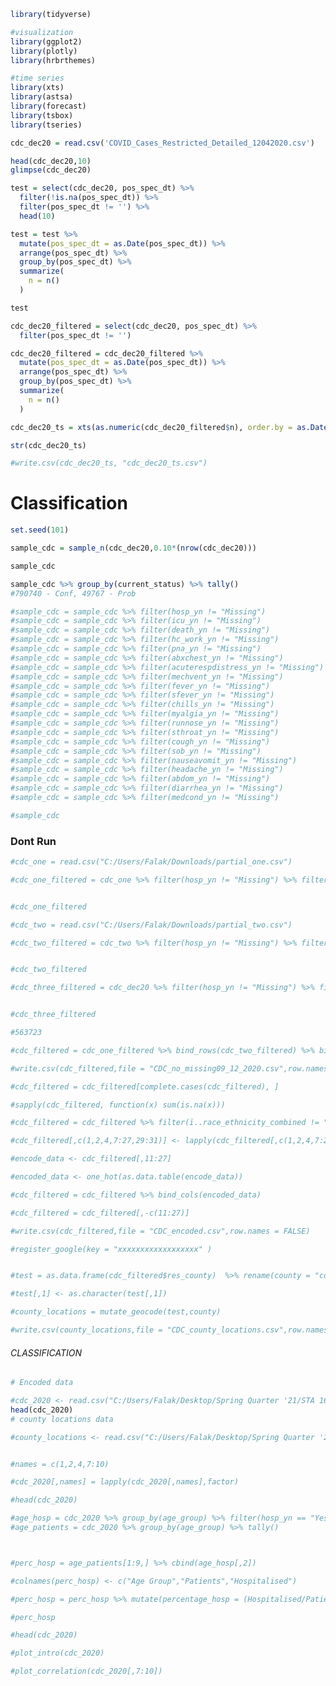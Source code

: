 ```{r}
library(tidyverse)

#visualization
library(ggplot2)
library(plotly)
library(hrbrthemes)

#time series
library(xts)
library(astsa)
library(forecast)
library(tsbox)
library(tseries)
```

```{r}
cdc_dec20 = read.csv('COVID_Cases_Restricted_Detailed_12042020.csv')

head(cdc_dec20,10)
glimpse(cdc_dec20)
```

```{r}
test = select(cdc_dec20, pos_spec_dt) %>% 
  filter(!is.na(pos_spec_dt)) %>% 
  filter(pos_spec_dt != '') %>% 
  head(10)

test = test %>% 
  mutate(pos_spec_dt = as.Date(pos_spec_dt)) %>% 
  arrange(pos_spec_dt) %>% 
  group_by(pos_spec_dt) %>% 
  summarize(
    n = n()
  )

test
```

```{r}
cdc_dec20_filtered = select(cdc_dec20, pos_spec_dt) %>% 
  filter(pos_spec_dt != '')

cdc_dec20_filtered = cdc_dec20_filtered %>% 
  mutate(pos_spec_dt = as.Date(pos_spec_dt)) %>% 
  arrange(pos_spec_dt) %>% 
  group_by(pos_spec_dt) %>% 
  summarize(
    n = n()
  )

cdc_dec20_ts = xts(as.numeric(cdc_dec20_filtered$n), order.by = as.Date(cdc_dec20_filtered$pos_spec_dt))

str(cdc_dec20_ts)

#write.csv(cdc_dec20_ts, "cdc_dec20_ts.csv")
```



# Classification

```{r}

set.seed(101)

sample_cdc = sample_n(cdc_dec20,0.10*(nrow(cdc_dec20)))

sample_cdc

sample_cdc %>% group_by(current_status) %>% tally()
#790740 - Conf, 49767 - Prob

```

```{r}
#sample_cdc = sample_cdc %>% filter(hosp_yn != "Missing")
#sample_cdc = sample_cdc %>% filter(icu_yn != "Missing")
#sample_cdc = sample_cdc %>% filter(death_yn != "Missing")
#sample_cdc = sample_cdc %>% filter(hc_work_yn != "Missing")
#sample_cdc = sample_cdc %>% filter(pna_yn != "Missing")
#sample_cdc = sample_cdc %>% filter(abxchest_yn != "Missing")
#sample_cdc = sample_cdc %>% filter(acuterespdistress_yn != "Missing")
#sample_cdc = sample_cdc %>% filter(mechvent_yn != "Missing")
#sample_cdc = sample_cdc %>% filter(fever_yn != "Missing")
#sample_cdc = sample_cdc %>% filter(sfever_yn != "Missing")
#sample_cdc = sample_cdc %>% filter(chills_yn != "Missing")
#sample_cdc = sample_cdc %>% filter(myalgia_yn != "Missing")
#sample_cdc = sample_cdc %>% filter(runnose_yn != "Missing")
#sample_cdc = sample_cdc %>% filter(sthroat_yn != "Missing")
#sample_cdc = sample_cdc %>% filter(cough_yn != "Missing")
#sample_cdc = sample_cdc %>% filter(sob_yn != "Missing")
#sample_cdc = sample_cdc %>% filter(nauseavomit_yn != "Missing")
#sample_cdc = sample_cdc %>% filter(headache_yn != "Missing")
#sample_cdc = sample_cdc %>% filter(abdom_yn != "Missing")
#sample_cdc = sample_cdc %>% filter(diarrhea_yn != "Missing")
#sample_cdc = sample_cdc %>% filter(medcond_yn != "Missing")

#sample_cdc
```
### Dont Run

```{r}

#cdc_one = read.csv("C:/Users/Falak/Downloads/partial_one.csv")

#cdc_one_filtered = cdc_one %>% filter(hosp_yn != "Missing") %>% filter(icu_yn != "Missing") %>% filter(death_yn != "Missing") %>% filter(hc_work_yn != "Missing") %>% #filter(pna_yn != "Missing") %>% filter(abxchest_yn != "Missing") %>% filter(acuterespdistress_yn != "Missing") %>% filter(mechvent_yn != "Missing") %>% filter(fever_yn != #"Missing") %>% filter(sfever_yn != "Missing") %>% filter(chills_yn != "Missing") %>% filter(myalgia_yn != "Missing") %>% filter(runnose_yn != "Missing")%>% filter(sthroat_yn != #"Missing")%>% filter(cough_yn != "Missing")%>% filter(sob_yn != "Missing") %>% filter(nauseavomit_yn != "Missing") %>% filter(headache_yn != "Missing") %>% filter(abdom_yn != #"Missing") %>% filter(diarrhea_yn != "Missing") %>% filter(medcond_yn != "Missing")


#cdc_one_filtered

```



```{r}
#cdc_two = read.csv("C:/Users/Falak/Downloads/partial_two.csv")

#cdc_two_filtered = cdc_two %>% filter(hosp_yn != "Missing") %>% filter(icu_yn != "Missing") %>% filter(death_yn != "Missing") %>% filter(hc_work_yn != "Missing") %>% #filter(pna_yn != "Missing") %>% filter(abxchest_yn != "Missing") %>% filter(acuterespdistress_yn != "Missing") %>% filter(mechvent_yn != "Missing") %>% filter(fever_yn != #"Missing") %>% filter(sfever_yn != "Missing") %>% filter(chills_yn != "Missing") %>% filter(myalgia_yn != "Missing") %>% filter(runnose_yn != "Missing")%>% filter(sthroat_yn != #"Missing")%>% filter(cough_yn != "Missing")%>% filter(sob_yn != "Missing") %>% filter(nauseavomit_yn != "Missing") %>% filter(headache_yn != "Missing") %>% filter(abdom_yn != #"Missing") %>% filter(diarrhea_yn != "Missing") %>% filter(medcond_yn != "Missing")


#cdc_two_filtered


```



```{r}

#cdc_three_filtered = cdc_dec20 %>% filter(hosp_yn != "Missing") %>% filter(icu_yn != "Missing") %>% filter(death_yn != "Missing") %>% filter(hc_work_yn != "Missing") %>% #filter(pna_yn != "Missing") %>% filter(abxchest_yn != "Missing") %>% filter(acuterespdistress_yn != "Missing") %>% filter(mechvent_yn != "Missing") %>% filter(fever_yn != #"Missing") %>% filter(sfever_yn != "Missing") %>% filter(chills_yn != "Missing") %>% filter(myalgia_yn != "Missing") %>% filter(runnose_yn != "Missing")%>% filter(sthroat_yn != #"Missing")%>% filter(cough_yn != "Missing")%>% filter(sob_yn != "Missing") %>% filter(nauseavomit_yn != "Missing") %>% filter(headache_yn != "Missing") %>% filter(abdom_yn != #"Missing") %>% filter(diarrhea_yn != "Missing") %>% filter(medcond_yn != "Missing")


#cdc_three_filtered


```


```{r}
#563723

#cdc_filtered = cdc_one_filtered %>% bind_rows(cdc_two_filtered) %>% bind_rows(cdc_three_filtered)

#write.csv(cdc_filtered,file = "CDC_no_missing09_12_2020.csv",row.names = FALSE)

```




```{r}
#cdc_filtered = cdc_filtered[complete.cases(cdc_filtered), ]

#sapply(cdc_filtered, function(x) sum(is.na(x)))

#cdc_filtered = cdc_filtered %>% filter(ï..race_ethnicity_combined != "Missing")

#cdc_filtered[,c(1,2,4,7:27,29:31)] <- lapply(cdc_filtered[,c(1,2,4,7:27,29:31)],factor)

#encode_data <- cdc_filtered[,11:27]

#encoded_data <- one_hot(as.data.table(encode_data))

#cdc_filtered = cdc_filtered %>% bind_cols(encoded_data)

#cdc_filtered = cdc_filtered[,-c(11:27)]

#write.csv(cdc_filtered,file = "CDC_encoded.csv",row.names = FALSE)

```




```{r}
#register_google(key = "xxxxxxxxxxxxxxxxxx" )


#test = as.data.frame(cdc_filtered$res_county)  %>% rename(county = "cdc_filtered$res_county") %>% distinct()

#test[,1] <- as.character(test[,1])

#county_locations = mutate_geocode(test,county)

#write.csv(county_locations,file = "CDC_county_locations.csv",row.names = FALSE)

```





###### CLASSIFICATION #######

```{r}
# Encoded data 

#cdc_2020 <- read.csv("C:/Users/Falak/Desktop/Spring Quarter '21/STA 160/CDC_encoded.csv")
head(cdc_2020)
# county locations data

#county_locations <- read.csv("C:/Users/Falak/Desktop/Spring Quarter '21/STA 160/CDC_county_locations.csv")


#names = c(1,2,4,7:10)

#cdc_2020[,names] = lapply(cdc_2020[,names],factor)

#head(cdc_2020)

#age_hosp = cdc_2020 %>% group_by(age_group) %>% filter(hosp_yn == "Yes") %>%  summarise(hosp_yn) %>% tally()
#age_patients = cdc_2020 %>% group_by(age_group) %>% tally()



#perc_hosp = age_patients[1:9,] %>% cbind(age_hosp[,2])

#colnames(perc_hosp) <- c("Age Group","Patients","Hospitalised")

#perc_hosp = perc_hosp %>% mutate(percentage_hosp = (Hospitalised/Patients))

#perc_hosp

#head(cdc_2020)

```


```{r}
#plot_intro(cdc_2020)

#plot_correlation(cdc_2020[,7:10])

```
